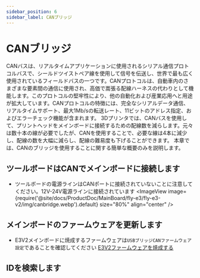 ```yaml
---
sidebar_position: 6
sidebar_label: CANブリッジ
---
```



# CANブリッジ

CANバスは、リアルタイムアプリケーションに使用されるシリアル通信プロトコルバスで、シールドツイストペア線を使用して信号を伝送し、世界で最も広く使用されているフィールドバスの一つです。CANプロトコルは、自動車内のさまざまな要素間の通信に使用され、高価で嵩張る配線ハーネスの代わりとして機能します。このプロトコルの堅牢性により、他の自動化および産業応用へと用途が拡大しています。CANプロトコルの特徴には、完全なシリアルデータ通信、リアルタイムサポート、最大1Mb/sの転送レート、11ビットのアドレス指定、およびエラーチェック機能が含まれます。
3Dプリンタでは、CANバスを使用して、プリントヘッドをメインボードに接続するための配線数を減らします。元々は数十本の線が必要でしたが、CANを使用することで、必要な線は4本に減少し、配線の数を大幅に減らし、配線の難易度も下げることができます。
本章では、CANのブリッジを使用することに関する簡単な概要のみを説明します。

## ツールボードはCANでメインボードに接続します

* ツールボードの電源ラインはCANポートに接続されていないことに注意してください。12V-24V電源ラインに接続されています
<ImageView image={require('@site/docs/ProductDoc/MainBoard/fly-e3/fly-e3-v2/img/canbridge.webp').default} size="80%" align="center" />

## メインボードのファームウェアを更新します

* E3V2メインボードに焼成するファームウェアは`USBブリッジCANファームウェア設定`であることを確認してください
[E3V2ファームウェアを焼成する](/docs/ProductDoc/MainBoard/fly-e3/fly-e3-v2/flash/can.mdx "クリックすると移動します")

## IDを検索します

<GetCanbusUUID />